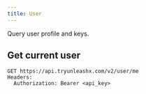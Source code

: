 ```yaml
---
title: User
---
```


Query user profile and keys.

## Get current user

```
GET https://api.tryunleashx.com/v2/user/me
Headers:
  Authorization: Bearer <api_key>
``` 